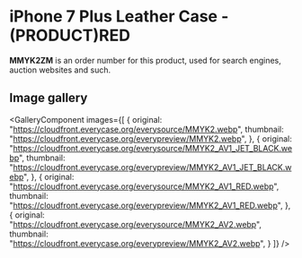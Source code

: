 
# iPhone 7 Plus Leather Case - (PRODUCT)RED

<Callout type='info' emoji='👉🏻'>**MMYK2ZM** is an order number for this product, used for search engines, auction websites and such.</Callout>

## Image gallery

<GalleryComponent
    images={[
      {
        original: "https://cloudfront.everycase.org/everysource/MMYK2.webp",
        thumbnail: "https://cloudfront.everycase.org/everypreview/MMYK2.webp",
      },
      {
        original: "https://cloudfront.everycase.org/everysource/MMYK2_AV1_JET_BLACK.webp",
        thumbnail: "https://cloudfront.everycase.org/everypreview/MMYK2_AV1_JET_BLACK.webp",
      },
      {
        original: "https://cloudfront.everycase.org/everysource/MMYK2_AV1_RED.webp",
        thumbnail: "https://cloudfront.everycase.org/everypreview/MMYK2_AV1_RED.webp",
      },
      {
        original: "https://cloudfront.everycase.org/everysource/MMYK2_AV2.webp",
        thumbnail: "https://cloudfront.everycase.org/everypreview/MMYK2_AV2.webp",
      }
    ]}
  />
